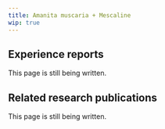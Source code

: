 ---
title: Amanita muscaria + Mescaline
wip: true
---

## Experience reports

This page is still being written.

## Related research publications

This page is still being written.

